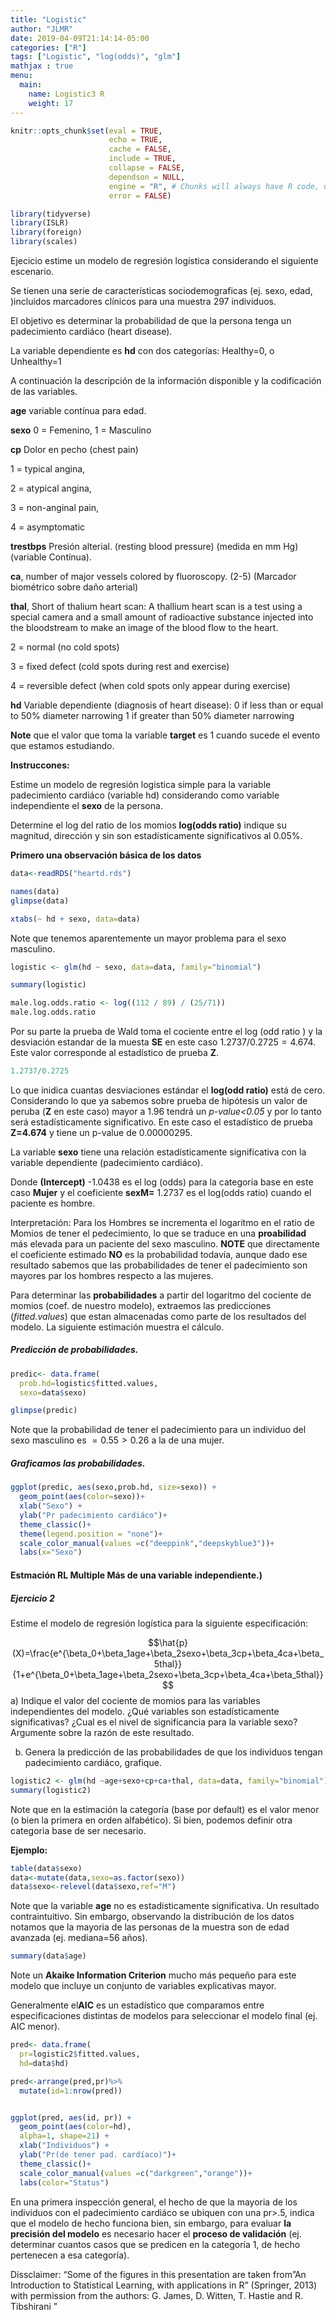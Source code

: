```yaml
---
title: "Logistic"
author: "JLMR"
date: 2019-04-09T21:14:14-05:00
categories: ["R"]
tags: ["Logistic", "log(odds)", "glm"]
mathjax : true
menu:
  main:
    name: Logistic3 R
    weight: 17
---
```



```r
knitr::opts_chunk$set(eval = TRUE, 
                      echo = TRUE, 
                      cache = FALSE,
                      include = TRUE,
                      collapse = FALSE,
                      dependson = NULL,
                      engine = "R", # Chunks will always have R code, unless noted
                      error = FALSE)   


```



```r
library(tidyverse)
library(ISLR)
library(foreign)
library(scales)
```


Ejecicio estime un modelo de regresión logística considerando el siguiente escenario.

Se tienen una serie de características sociodemograficas (ej. sexo, edad, )incluidos marcadores clínicos para una muestra 297 individuos. 

El objetivo es determinar la probabilidad de que la persona  tenga un padecimiento cardiáco (heart disease). 

La variable dependiente es **hd** con dos categorías: Healthy=0, o Unhealthy=1

A continuación la descripción de la información disponible y la codificación de las variables.   

**age** variable contínua para edad. 

**sexo** 0 = Femenino, 1 = Masculino

**cp** Dolor en pecho  (chest pain)

1 = typical angina,

2 = atypical angina,

3 = non-anginal pain,

4 = asymptomatic
  
**trestbps** Presión alterial. (resting blood pressure) (medida en mm Hg)  (variable Contínua).

**ca**, number of major vessels  colored by fluoroscopy. (2-5) (Marcador biométrico sobre daño arterial)

**thal**,  Short of thalium heart scan: A thallium heart scan is a test using a special camera and a small amount of radioactive substance injected into the bloodstream to make an image of the blood flow to the heart.

2 = normal (no cold spots)

3 = fixed defect (cold spots during rest and exercise)

4 = reversible defect (when cold spots only appear during exercise)
  
**hd** Variable dependiente (diagnosis of heart disease):  0 if less than or equal to 50% diameter narrowing  1 if greater than 50% diameter narrowing


**Note** que el valor que toma la variable **target** es 1 cuando sucede el evento que estamos estudiando.


**Instruccones:**

Estime un modelo de regresión logistica simple para la variable  padecimiento cardiáco (variable hd) considerando como variable independiente  el **sexo** de la persona.

Determine el log del ratio de los momios **log(odds ratio)** indique su magnitud, dirección y sin son estadísticamente significativos al $0.05\%$.  

**Primero una observación básica de los datos **
```r
data<-readRDS("heartd.rds")

names(data)
glimpse(data)

xtabs(~ hd + sexo, data=data)
```
Note que tenemos aparentemente un mayor problema para el sexo masculino. 

```r
logistic <- glm(hd ~ sexo, data=data, family="binomial")

summary(logistic)

male.log.odds.ratio <- log((112 / 89) / (25/71))
male.log.odds.ratio
```


Por su parte la prueba de Wald toma el cociente entre el log (odd ratio ) y  la desviación estandar de la muesta **SE** en este caso $1.2737/0.2725=4.674$. Este valor corresponde al estadístico de prueba  **Z**.

```r
1.2737/0.2725
```


Lo que inidica cuantas desviaciones estándar el **log(odd ratio)** está de cero. Considerando lo que ya sabemos sobre prueba de hipótesis un valor de peruba (**Z** en este caso)  mayor a 1.96 tendrá un *p-value<0.05* y por lo tanto será estadísticamente significativo. 
En este caso el estadístico de prueba **Z=4.674** y tiene un p-value de 0.00000295.

La variable **sexo** tiene una relación estadísticamente significativa con la variable dependiente (padecimiento cardiáco).

Donde **(Intercept)**  -1.0438  es el log (odds) para la categoría base en este caso  **Mujer** y el coeficiente  **sexM=** 1.2737 es el log(odds ratio) cuando el paciente es hombre. 

Interpretación: Para los Hombres se incrementa el logaritmo en el ratio de Momios de tener el pedecimiento, lo que se traduce en una **proabilidad** más elevada para un paciente del sexo masculino. **NOTE** que directamente el coeficiente estimado **NO** es la probabilidad todavía, aunque dado ese resultado sabemos que las probabilidades de tener el padecimiento son mayores par los hombres respecto a las mujeres. 

Para determinar las **probabilidades** a partir del logaritmo del cociente de momios (coef. de nuestro modelo), extraemos  las predicciones (*fitted.values*) que estan almacenadas como parte de los resultados del modelo. La siguiente estimación  muestra el cálculo.

##### Predicción de probabilidades.


```r

predic<- data.frame(
  prob.hd=logistic$fitted.values,
  sexo=data$sexo)

glimpse(predic)
```

Note que la probabilidad de tener el padecimiento para un individuo del sexo masculino es $= 0.55>0.26$ a la de una mujer. 

##### Graficamos las probabilidades.

```r
ggplot(predic, aes(sexo,prob.hd, size=sexo)) +
  geom_point(aes(color=sexo))+
  xlab("Sexo") +
  ylab("Pr padecimiento cardiáco")+
  theme_classic()+
  theme(legend.position = "none")+
  scale_color_manual(values =c("deeppink","deepskyblue3"))+
  labs(x="Sexo")
```

#### Estmación RL Multiple  Más de una variable independiente.)

##### Ejercicio 2 

Estime el modelo de regresión logística para la siguiente especificación: 

$$\hat{p}(X)=\frac{e^{\beta_0+\beta_1age+\beta_2sexo+\beta_3cp+\beta_4ca+\beta_5thal}}{1+e^{\beta_0+\beta_1age+\beta_2sexo+\beta_3cp+\beta_4ca+\beta_5thal}}$$
a) Indique el valor del cociente de momios para las variables independientes del modelo. 
¿Qué variables son estadísticamente significativas? ¿Cual es el nivel de significancia para la variable sexo? Argumente sobre la razón de este resultado.

b) Genera la predicción de las probabilidades de que los individuos tengan  padecimiento cardiáco, grafique.



```r
logistic2 <- glm(hd ~age+sexo+cp+ca+thal, data=data, family="binomial")
summary(logistic2)

```
Note que en la estimación la categoría (base por default) es el valor menor (o bien la primera en orden alfabético). Si bien, podemos definir otra categoria base de ser necesario. 

**Ejemplo:**


```r
table(data$sexo)
data<-mutate(data,sexo=as.factor(sexo))
data$sexo<-relevel(data$sexo,ref="M")
```



Note que la variable **age** no es estadisticamente significativa. Un resultado contraintuitivo. Sin embargo, observando la distribución de los datos notamos  que la mayoria de las personas de la muestra son de edad avanzada (ej. mediana=56 años). 

```r
summary(data$age)
```


Note un **Akaike Information Criterion** mucho más pequeño para este modelo que incluye un conjunto de variables explicativas mayor.

Generalmente el**AIC** es un estadístico que comparamos entre especificaciones distintas de  modelos para seleccionar el modelo final  (ej.  AIC menor).

```r
pred<- data.frame(
  pr=logistic2$fitted.values,
  hd=data$hd)

pred<-arrange(pred,pr)%>%
  mutate(id=1:nrow(pred))


ggplot(pred, aes(id, pr)) +
  geom_point(aes(color=hd), 
  alpha=1, shape=21) +
  xlab("Individuos") +
  ylab("Pr(de tener pad. cardíaco)")+
  theme_classic()+
  scale_color_manual(values =c("darkgreen","orange"))+
  labs(color="Status")
```


En una primera inspección general, el hecho de que la mayoria de los individuos con el padecimiento cardiáco se ubiquen con una pr>.5, indica que el modelo de hecho funciona bien, sin embargo, para evaluar **la precisión del modelo** es necesario hacer el **proceso de validación** (ej. determinar cuantos casos que se predicen en la categoría 1, de hecho pertenecen a esa  categoría). 




Dissclaimer: "Some of the figures in this presentation are taken from "An Introduction to Statistical Learning, with applications in R"  (Springer, 2013) with permission from the authors: G. James, D. Witten,  T. Hastie and R. Tibshirani " 
